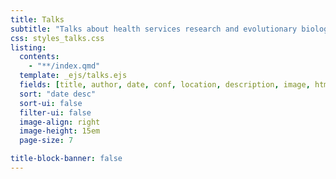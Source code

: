 ```yaml
---
title: Talks
subtitle: "Talks about health services research and evolutionary biology"
css: styles_talks.css
listing: 
  contents: 
    - "**/index.qmd"
  template: _ejs/talks.ejs
  fields: [title, author, date, conf, location, description, image, html, pdf]
  sort: "date desc"
  sort-ui: false
  filter-ui: false
  image-align: right
  image-height: 15em
  page-size: 7

title-block-banner: false
---
```


